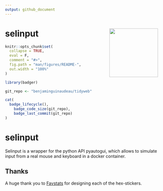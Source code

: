 ```yaml
---
output: github_document
---
```


<!-- README.md is generated from README.Rmd. Please edit that file -->
# selinput <img src="man/figures/selinput_logo.jpeg" width="160px" align="right" />


```r
knitr::opts_chunk$set(
  collapse = TRUE,
  eval = F,
  comment = "#>",
  fig.path = "man/figures/README-",
  out.width = "100%"
)

```

```r

library(badger)

git_repo <- "benjaminguinaudeau/tidyweb"

cat(
  badge_lifecycle(),
	badge_code_size(git_repo),
	badge_last_commit(git_repo)
)
```

# selinput

<!-- badges: start -->
<!-- badges: end -->

Selinput is a wrapper for the python API pyautogui, which allows to simulate input from a real mouse and keyboard in a docker container. 


## Thanks

A huge thank you to [Favstats](https://github.com/favstats) for designing each of the hex-stickers. 
